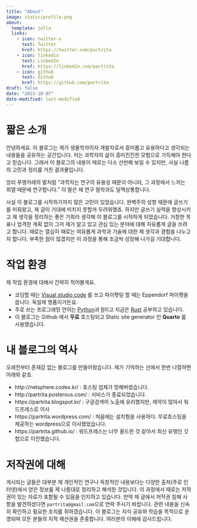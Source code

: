 ```yaml
---
title: "About"
image: static/profile.png
about:
  template: jolla
  links:
    - icon: twitter-x
      text: Twitter
      href: https://twitter.com/partrita
    - icon: linkedin
      text: LinkedIn
      href: https://linkedin.com/partrita
    - icon: github
      text: Github
      href: https://github.com/partrita
draft: false
date: "2023-10-07"
date-modified: last-modified
---
```



# 짧은 소개

안녕하세요. 이 블로그는 제가 생물학자이자 개발자로서 흥미롭고 유용하다고 생각되는 내용들을 공유하는 공간입니다. 저는 과학자의 삶이 흥미진진한 모험으로 가득해야 한다고 믿습니다. 그래서 이 블로그의 내용이 때로는 다소 산만해 보일 수 있지만, 사실 나름의 고민과 정리를 거친 결과물입니다.

앙리 푸앵카레의 말처럼 "과학자는 연구의 유용성 때문이 아니라, 그 과정에서 느끼는 희열 때문에 연구합니다." 이 말은 제 연구 철학과도 일맥상통합니다.

사실 이 블로그를 시작하기까지 많은 고민이 있었습니다. 완벽주의 성향 때문에 글쓰기를 미뤄왔고, 제 글이 기대에 미치지 못할까 두려워했죠. 하지만 글쓰기 실력을 향상시키고 제 생각을 정리하는 좋은 기회라 생각해 이 블로그를 시작하게 되었습니다. 거창한 목표나 엄격한 계획 없이 그저 제가 알고 있고 관심 있는 분야에 대해 자유롭게 글을 쓰려고 합니다. 때로는 열심히 때로는 여유롭게 과학과 기술에 대한 제 생각과 경험을 나누고자 합니다. 부족한 점이 많겠지만 이 과정을 통해 조금씩 성장해 나가길 기대합니다.

# 작업 환경

제 작업 환경에 대해서 간략히 적어볼게요.

<section style="text-align: left;">
- 코딩할 때는 [Visual studio code](https://code.visualstudio.com) 를 쓰고 파이펫팅 할 때는 Eppendorf 파이펫을 씁니다. 독일제 명품이거든요.
- 주로 쓰는 프로그래밍 언어는 [Python](https://www.python.org/)과 [R](https://www.r-project.org/)이고 지금은 [Rust](https://www.rust-lang.org/) 공부하고 있습니다.
- 이 블로그는 Github 에서 **무료** 호스팅되고 Static site generator 인 **Quarto** 를 사용했습니다.
</section>

# 내 블로그의 역사

오래전부터 존재감 없는 블로그를 만들어왔습니다. 제가 기억하는 선에서 한번 나열하면 아래와 같죠.

<section style="text-align: left;">
- http://netsphere.codex.kr/ : 호스팅 업체가 망해버렸습니다.
- http://partrita.posterous.com/ : 서비스가 종료되었습니다.
- https://partrita.blogspot.kr/ : 구글검색어 노출에 유리했지만, 제약이 많아서 워드프레스로 이사
- https://partrita.wordpress.com/ : 처음에는 설치형을 사용하다. 무료호스팅을 제공하는 wordpress으로 이사했었습니다.
- https://partrita.github.io/ : 워드프레스는 너무 올드한 것 같아서 최신 유행인 깃헙으로 이전했습니다.
</section>

# 저작권에 대해

게시되는 글들은 대부분 제 개인적인 연구나 독창적인 내용보다는 다양한 출처(주로 인터넷)에서 얻은 정보를 제 나름대로 정리하고 해석한 것입니다. 이 과정에서 때로는 저작권이 있는 자료가 포함될 수 있음을 인지하고 있습니다. 만약 제 글에서 저작권 침해 사항을 발견하셨다면 `partrita@gmail.com`으로 연락 주시기 바랍니다. 관련 내용을 신속히 확인하고 필요한 조치를 취하겠습니다. 이 블로그는 지식 공유와 학습을 목적으로 운영되며 모든 분들의 지적 재산권을 존중합니다. 여러분의 이해에 감사드립니다.
